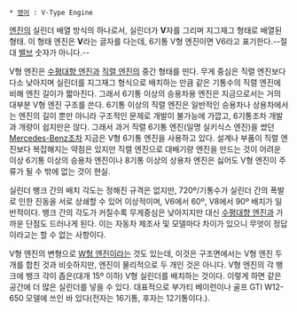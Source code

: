  * [[영어]] : V-Type Engine

[[엔진]]의 실린더 배열 방식의 하나로서, 실린더가 '''V'''자를 그리며 지그재그 형태로 배열된 형태. 이 형태 엔진은 '''V'''라는 글자를 다는데, 6기통 V형 엔진이면 V6라고 표기한다.--절대 [[밸브]] 숫자가 아니다.--

V형 엔진은 [[수평대향 엔진]]과 [[직렬 엔진]]의 중간 형태를 띤다. 무게 중심은 직렬 엔진보다 다소 낮아지며 실린더를 지그재그 형식으로 배치하는 만큼 같은 기통수의 직렬 엔진에 비해 엔진 길이가 짧아진다. 그래서 6기통 이상의 승용차용 엔진은 지금으로서는 거의 대부분 V형 엔진 구조를 쓴다. 6기통 이상의 직렬 엔진은 일반적인 승용차나 상용차에서는 엔진의 길이 뿐만 아니라 구조적인 문제로 개발이 불가능에 가깝고, 6기통조차 개발과 개량이 쉽지만은 않다. 그래서 과거 직렬 6기통 엔진(일명 실키식스 엔진)을 썼던 [[Mercedes-Benz]]조차 지금은 V형 6기통 엔진을 사용하고 있다. 설계나 부품이 직렬 엔진보다 복잡해지는 약점은 있지만 직렬 엔진으로 대배기량 엔진을 만드는 것이 어려운 이상 6기통 이상의 승용차 엔진이나 8기통 이상의 상용차 엔진은 싫어도 V형 엔진이 주류가 될 수 밖에 없는 것이 현실.

실린더 뱅크 간의 배치 각도는 정해진 규격은 없지만, 720º/기통수가 실린더 간의 폭발로 인한 진동을 서로 상쇄할 수 있어 이상적이며, V6에서 60º, V8에서 90º 배치가 일반적이다. 뱅크 간의 각도가 커질수록 무게중심은 낮아지지만 대신 [[수평대향 엔진]]과 가까운 단점도 드러나게 된다. 이는 자동차 제조사 및 모델마다 차이가 있으니 무엇이 정답이라고는 할 수 없는 사항이다.

V형 엔진의 변형으로 [[W형 엔진]]이라는 것도 있는데, 이것은 구조면에서는 V형 엔진 두 개를 합친 것과 비슷하지만, 엔진이 물리적으로 두 개인 것은 아니다. V형 엔진의 각 뱅크에 뱅크 각이 좁은(대개 15º 이하) V형 실린더를 배치하는 것이다. 이렇게 하면 같은 공간에 더 많은 실린더를 넣을 수 있다. 대표적으로 부가티 베이런이나 골프 GTI W12-650 모델에 쓰인 바 있다(전자는 16기통, 후자는 12기통이다.).
